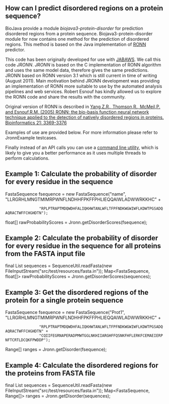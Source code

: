 ==How can I predict disordered regions on a protein sequence?==

BioJava provide a module ''biojava3-protein-disorder'' for prediction disordered regions from a protein sequence.
Biojava3-protein-disorder module for now contains one method for the prediction of disordered regions. This method is based on the Java implementation of [http://www.strubi.ox.ac.uk/RONN RONN] predictor. 

This code has been originally developed for use with [http://www.compbio.dundee.ac.uk/jabaws JABAWS]. We call this code  ''JRONN''. ''JRONN'' is based on the C implementation of RONN algorithm and uses the same model data, therefore gives the same predictions. JRONN based on RONN version 3.1 which is still current in time of writing (August 2011). Main motivation behind JRONN development was providing an implementation of RONN more suitable to use by the automated analysis pipelines and web services.  Robert Esnouf has kindly allowed us to explore the RONN code and share the results with the community. 

Original version of RONN is described in [http://bioinformatics.oxfordjournals.org/content/21/16/3369.full Yang,Z.R., Thomson,R., McMeil,P. and Esnouf,R.M. (2005) RONN: the bio-basis function neural network technique applied to the detection of natively disordered regions in proteins. Bioinformatics 21: 3369-3376]

Examples of use are provided below. For more information please refer to JronnExample testcases.

Finally instead of an API calls you can use a [[BioJava:CookBook3:ProteinDisorderCLI | command line utility]], which is likely to give you a better performance as it uses multiple threads to perform calculations.

==Example 1: Calculate the probability of disorder for every residue in the sequence ==
<java>
FastaSequence fsequence = new FastaSequence("name", "LLRGRHLMNGTMIMRPWNFLNDHHFPKFFPHLIEQQAIWLADWWRKKHC" +
				"RPLPTRAPTMDQWDHFALIQKHWTANLWFLTFPFNDKWGWIWFLKDWTPGSADQAQRACTWFFCHGHDTN");
float[]	rawProbabilityScores = Jronn.getDisorderScores(fsequence);
</java>

==Example 2: Calculate the probability of disorder for every residue in the sequence for all proteins from the FASTA input file ==
<java>
final List<FastaSequence> sequences = SequenceUtil.readFasta(new FileInputStream("src/test/resources/fasta.in"));
Map<FastaSequence, float[]> rawProbabilityScores = Jronn.getDisorderScores(sequences); 
</java>

==Example 3: Get the disordered regions of the protein for a single protein sequence ==
<java>
FastaSequence fsequence = new FastaSequence("Prot1", "LLRGRHLMNGTMIMRPWNFLNDHHFPKFFPHLIEQQAIWLADWWRKKHC" +
				"RPLPTRAPTMDQWDHFALIQKHWTANLWFLTFPFNDKWGWIWFLKDWTPGSADQAQRACTWFFCHGHDTN" +
				"CQIIFEGRNAPERADPMWTGGLNKHIIARGHFFQSNKFHFLERKFCEMAEIERPNFTCRTLDCQKFPWDDP");
Range[] ranges = Jronn.getDisorder(fsequence);
</java>

==Example 4: Calculate the disordered regions for the proteins from FASTA file ==
<java>
final List<FastaSequence> sequences = SequenceUtil.readFasta(new FileInputStream("src/test/resources/fasta.in"));
Map<FastaSequence, Range[]> ranges = Jronn.getDisorder(sequences);

</java>